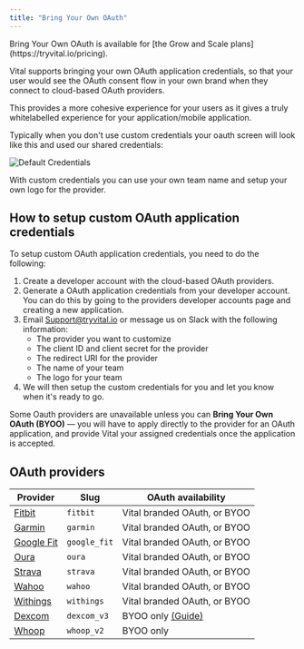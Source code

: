 ```yaml
---
title: "Bring Your Own OAuth"
---
```


<Info>
Bring Your Own OAuth is available for [the Grow and Scale plans](https://tryvital.io/pricing).
</Info>

Vital supports bringing your own OAuth application credentials, so that your user would see the OAuth consent flow
in your own brand when they connect to cloud-based OAuth providers.

This provides a more cohesive experience for your users as it gives a truly whitelabelled experience for your application/mobile application.

Typically when you don't use custom credentials your oauth screen will look like this and used our shared credentials:

![Default Credentials](/img/default_credentials.png)

With custom credentials you can use your own team name and setup your own logo for the provider.

## How to setup custom OAuth application credentials

To setup custom OAuth application credentials, you need to do the following:

1. Create a developer account with the cloud-based OAuth providers.
2. Generate a OAuth application credentials from your developer account. You can do this by going to the providers developer accounts page and creating a new application.
3. Email Support@tryvital.io or message us on Slack with the following information:
   - The provider you want to customize
   - The client ID and client secret for the provider
   - The redirect URI for the provider
   - The name of your team
   - The logo for your team
4. We will then setup the custom credentials for you and let you know when it's ready to go.

<Note>
Some Oauth providers are unavailable unless you can <b>Bring Your Own OAuth (BYOO)</b> — you will have to apply directly
to the provider for an OAuth application, and provide Vital your assigned credentials once the application is accepted.
</Note>

## OAuth providers

| Provider                                             | Slug              | OAuth availability           |
| ---------------------------------------------------- | ----------------- | ---------------------------- |
| [Fitbit](https://www.fitbit.com/global/uk/home)      | `fitbit`          | Vital branded OAuth, or BYOO |
| [Garmin](https://www.garmin.com)                     | `garmin`          | Vital branded OAuth, or BYOO |
| [Google Fit](https://www.google.com/fit/)            | `google_fit`      | Vital branded OAuth, or BYOO |
| [Oura](https://ouraring.com)                         | `oura`            | Vital branded OAuth, or BYOO |
| [Strava](https://www.strava.com)                     | `strava`          | Vital branded OAuth, or BYOO |
| [Wahoo](https://wahoofitness.com)                    | `wahoo`           | Vital branded OAuth, or BYOO |
| [Withings](https://www.withings.com)                 | `withings`        | Vital branded OAuth, or BYOO |
| [Dexcom](https://www.dexcom.com)                     | `dexcom_v3`       | BYOO only [(Guide)](/wearables/guides/dexcom_v3) |
| [Whoop](https://www.whoop.com)                       | `whoop_v2`        | BYOO only                    |
